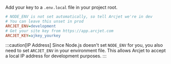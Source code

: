 Add your key to a `.env.local` file in your project root.

```ini title=".env.local"
# NODE_ENV is not set automatically, so tell Arcjet we're in dev
# You can leave this unset in prod
ARCJET_ENV=development
# Get your site key from https://app.arcjet.com
ARCJET_KEY=ajkey_yourkey
```

:::caution[IP Address]
Since Node.js doesn't set `NODE_ENV` for you, you also need to set `ARCJET_ENV`
in your environment file. This allows Arcjet to accept a local IP address for
development purposes.
:::
